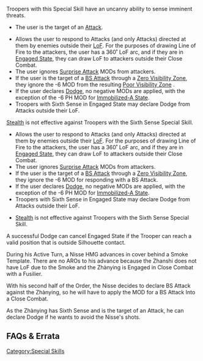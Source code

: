 {{section-special-skills}}


{{n4only}}
{{n4list}}
Troopers with this Special Skill have an uncanny ability to sense imminent threats.

{{skillbox |black| SIXTH SENSE | AUTOMATIC SKILL }}
{{skill-label | Optional }}
{{requirements}}
* The user is the target of an [[Attack]].
{{effects}}
{{update | 1.3, Nov 2022}}
* Allows the user to respond to Attacks (and only Attacks) directed at them by enemies outside their [[LoF]]. For the purposes of drawing Line of Fire to the attackers, the user has a 360˚ LoF arc, and if they are in [[Engaged State]], they can draw LoF to attackers outside their Close Combat.
* The user ignores [[Surprise Attack]] MODs from attackers.
* If the user is the target of a [[BS Attack]] through a [[Zero Visibility Zone]], they ignore the -6 MOD {{erratahighlight}}from the resulting [[Poor Visibility Zone]]{{erratahighlight-end}} .{{seefaq | Sixth Sense and Multispectral Visor L1.}}
* If the user declares [[Dodge]], no negative MODs are applied, with the exception of the -6 PH MOD for [[Immobilized-A State]].
* Troopers with Sixth Sense in Engaged State may declare Dodge from Attacks outside their LoF. 


{{remember-start}}
{{erratahighlight}}[[Stealth]] is not effective against Troopers with the Sixth Sense Special Skill.{{erratahighlight-end}}
{{remember-end}}
{{update-end}}
{{original}}
* Allows the user to respond to Attacks (and only Attacks) directed at them by enemies outside their [[LoF]]. For the purposes of drawing Line of Fire to the attackers, the user has a 360˚ LoF arc, and if they are in [[Engaged State]], they can draw LoF to attackers outside their Close Combat.
* The user ignores [[Surprise Attack]] MODs from attackers.
* If the user is the target of a [[BS Attack]] through a [[Zero Visibility Zone]], they ignore the -6 MOD {{originalhighlight}}for responding with a BS Attack.{{originalhighlight-end}} {{seefaq | Sixth Sense and Multispectral Visor L1.}}
* If the user declares [[Dodge]], no negative MODs are applied, with the exception of the -6 PH MOD for [[Immobilized-A State]].
* Troopers with Sixth Sense in Engaged State may declare Dodge from Attacks outside their LoF. 
* {{originalhighlight}}[[Stealth]] is not effective against Troopers with the Sixth Sense Special Skill.{{originalhighlight-end}}
{{original-end}}


{{Remember-start}}
A successful Dodge can cancel Engaged State if the Trooper can reach a valid position that is outside Silhouette contact.
{{remember-end}}


{{greybox-start | Sixth Sense Example }}

{{image | name=eng-sixth-sense-1024.jpg | style=512 }}

During his Active Turn, a Nisse HMG advances in cover behind a Smoke Template. There are no AROs to his advance because the Zhanshi does not have LoF due to the Smoke and the Zhànying is Engaged in Close Combat with a Fusilier. 

With his second half of the Order, the Nisse decides to declare BS Attack against the Zhànying, so he will have to apply the MOD for a BS Attack Into a Close Combat. 

As the Zhànying has Sixth Sense and is the target of an Attack, he can declare Dodge if he wants to avoid the Nisse's shots. 
{{greybox-end}}


== FAQs & Errata ==

{{faqbox |
type = faq |
title = N4 FAQ |
version = 1.0, Jan 2021 |
q = Q: How do Sixth Sense, Zero Visibility Zones and Multipectral Visor Level 1 interact? |
a = A: If the Trooper with Multispectral Visor Level 1 and Sixth Sense is the target of a BS Attack through a Zero Visibility Zone, they ignore the -6 MOD for drawing LoF through the Zero Visibility Zone. |
related = [[Multispectral Visor]], [[Sixth Sense]], [[Visibility Conditions]] }}

{{n4end}}




[[Category:Special Skills]]